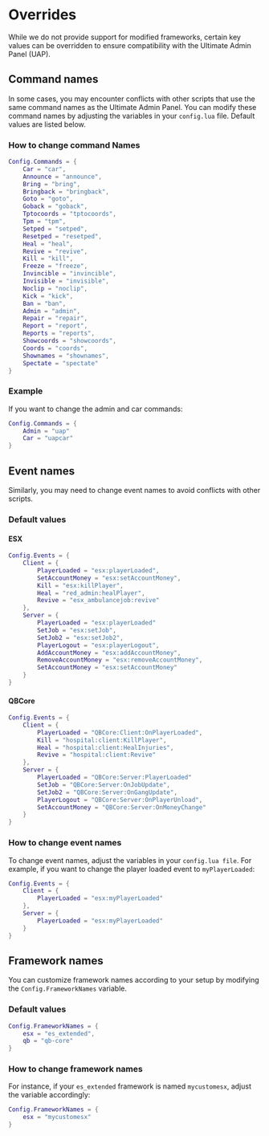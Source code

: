 # Overrides
While we do not provide support for modified frameworks, certain key values can be overridden to ensure compatibility with the Ultimate Admin Panel (UAP).
## Command names
In some cases, you may encounter conflicts with other scripts that use the same command names as the Ultimate Admin Panel. You can modify these command names by adjusting the variables in your `config.lua` file. Default values are listed below.
### How to change command Names
```lua filename="config.lua" copy
Config.Commands = {
    Car = "car",
    Announce = "announce",
    Bring = "bring",
    Bringback = "bringback",
    Goto = "goto",
    Goback = "goback",
    Tptocoords = "tptocoords",
    Tpm = "tpm",
    Setped = "setped",
    Resetped = "resetped",
    Heal = "heal",
    Revive = "revive",
    Kill = "kill",
    Freeze = "freeze",
    Invincible = "invincible",
    Invisible = "invisible",
    Noclip = "noclip",
    Kick = "kick",
    Ban = "ban",
    Admin = "admin",
    Repair = "repair",
    Report = "report",
    Reports = "reports",
    Showcoords = "showcoords",
    Coords = "coords",
    Shownames = "shownames",
    Spectate = "spectate"
}
```
### Example
If you want to change the admin and car commands:
```lua filename="config.lua" copy
Config.Commands = {
    Admin = "uap"
    Car = "uapcar"
}
```
## Event names
Similarly, you may need to change event names to avoid conflicts with other scripts.
### Default values
#### ESX
```lua filename="config.lua" copy
Config.Events = {
    Client = {
        PlayerLoaded = "esx:playerLoaded",
        SetAccountMoney = "esx:setAccountMoney",
        Kill = "esx:killPlayer",
        Heal = "red_admin:healPlayer",
        Revive = "esx_ambulancejob:revive"
    },
    Server = {
        PlayerLoaded = "esx:playerLoaded"
        SetJob = "esx:setJob",
        SetJob2 = "esx:setJob2",
        PlayerLogout = "esx:playerLogout",
        AddAccountMoney = "esx:addAccountMoney",
        RemoveAccountMoney = "esx:removeAccountMoney",
        SetAccountMoney = "esx:setAccountMoney"
    }
}
```
#### QBCore
```lua filename="config.lua" copy
Config.Events = {
    Client = {
        PlayerLoaded = "QBCore:Client:OnPlayerLoaded",
        Kill = "hospital:client:KillPlayer",
        Heal = "hospital:client:HealInjuries",
        Revive = "hospital:client:Revive"
    },
    Server = {
        PlayerLoaded = "QBCore:Server:PlayerLoaded"
        SetJob = "QBCore:Server:OnJobUpdate",
        SetJob2 = "QBCore:Server:OnGangUpdate",
        PlayerLogout = "QBCore:Server:OnPlayerUnload",
        SetAccountMoney = "QBCore:Server:OnMoneyChange"
    }
}
```
### How to change event names
To change event names, adjust the variables in your `config.lua file`. For example, if you want to change the player loaded event to `myPlayerLoaded`:
```lua filename="config.lua" copy
Config.Events = {
    Client = {
        PlayerLoaded = "esx:myPlayerLoaded"
    },
    Server = {
        PlayerLoaded = "esx:myPlayerLoaded"
    }
}
```

## Framework names
You can customize framework names according to your setup by modifying the `Config.FrameworkNames` variable.
### Default values
```lua filename="config.lua" copy
Config.FrameworkNames = {
    esx = "es_extended",
    qb = "qb-core"
}
```
### How to change framework names
For instance, if your `es_extended` framework is named `mycustomesx`, adjust the variable accordingly:
```lua filename="config.lua" copy
Config.FrameworkNames = {
    esx = "mycustomesx"
}
```